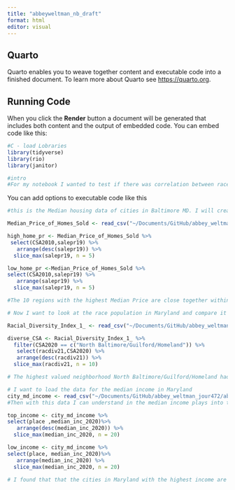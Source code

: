 ```yaml
---
title: "abbeyweltman_nb_draft"
format: html
editor: visual
---
```


## Quarto

Quarto enables you to weave together content and executable code into a finished document. To learn more about Quarto see <https://quarto.org>.

## Running Code

When you click the **Render** button a document will be generated that includes both content and the output of embedded code. You can embed code like this:

```r
#C - load Lobraries
library(tidyverse)
library(rio)
library(janitor)

#intro 
#For my notebook I wanted to test if there was correlation between race and housing prices in Baltimore City. In the data sets we have looked at previously we were able to identify regional disparities in median income and race. We have also analyzed population ethnic percentages in these areas. The missing piece that could tie the data notebook together would be the housing prices data. With the regional data median housing price data of Baltimore we can compare the housing value and race population. This would indicate the value of the neighborhood and we can see if there are trends with neighborhood value, race and income.

```

You can add options to executable code like this



```r
#this is the Median housing data of cities in Baltimore MD. I will create table to assess which cities in MD had the highest and lowest value of homes and then assess my findings with the other data. I will be looking at the home value of the most current year in each city. So i will sort the data according to the 2019 home value median price. 

Median_Price_of_Homes_Sold <- read_csv("~/Documents/GitHub/abbey_weltman_jour472/abbeyweltman_notebook/Median_Price_of_Homes_Sold.csv")

high_home_pr <- Median_Price_of_Homes_Sold %>% 
 select(CSA2010,salepr19) %>%
   arrange(desc(salepr19)) %>%
  slice_max(salepr19, n = 5)

low_home_pr <-Median_Price_of_Homes_Sold %>% 
select(CSA2010,salepr19) %>% 
   arrange(salepr19) %>% 
  slice_max(salepr19, n = 5)

#The 10 regions with the highest Median Price are close together within 15 minutes driving from each other, less than 10 miles. The top three of these cities are North Baltimore, Mount Washington/Coldsprings. Harbor East/little Italy 
```
```r
# Now I want to look at the race population in Maryland and compare it to what i've seen from the median housing price results data In this charts we can see which cities have the highest percent of racial diversity. Now that we know the race demographic of the cities in Maryland we can assess if the housing prices have a similar trend.

Racial_Diversity_Index_1_ <- read_csv("~/Documents/GitHub/abbey_weltman_jour472/abbeyweltman_notebook/Racial_Diversity_Index (1).csv")

diverse_CSA <- Racial_Diversity_Index_1_ %>%
  filter(CSA2020 == c("North Baltimore/Guilford/Homeland")) %>%
   select(racdiv21,CSA2020) %>%
   arrange(desc(racdiv21)) %>%
  slice_max(racdiv21, n = 10)

# The highest valued neighborhood North Baltimore/Guilford/Homeland had a 61.65% racial diversity index which is high. This indicates that not one specific race can yield a higher valuing home price. Mount Washington/Coldspring had a racial diversity index of 56.72%. Harbor East/Little Italy had a Racial Diversity Index of 63.2%. These values are all similar so I can not conclude if race plays any factor in the value of neighborhoods in Baltimore City. The cities with the highest median housing price did not prove to have either very diverse populations or conservative. For my final notebook I could look into specific race populations and utlize the median income as well. 
```


```r
# I want to load the data for the median income in Maryland 
city_md_income <- read_csv("~/Documents/GitHub/abbey_weltman_jour472/abbeyweltman_notebook/Baltimore_data/city_md_income.csv")
#Then with this data I can understand in the median income plays into this as well. One of my research questions was how does the correlation between housing prices and median income vary across different racial or ethnic groups in the dataset? In the City_Md_income data I can identify the 5 cities with the highest income, and the 5 cities with the lowest and then we will crossreference the race trends in these cities. 

top_income <- city_md_income %>% 
select(place ,median_inc_2020)%>% 
   arrange(desc(median_inc_2020)) %>% 
  slice_max(median_inc_2020, n = 20)

low_income <- city_md_income %>% 
select(place, median_inc_2020)%>% 
   arrange(median_inc_2020) %>% 
  slice_max(median_inc_2020, n = 20)

# I found that that the cities in Maryland with the highest income are Chevy Chase, Martins Additions village, and Someserset town. I would be interested to see whether Baltimore City income is related to the neighborhood value. 
```




